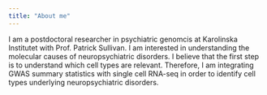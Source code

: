 ```yaml
---
title: "About me"
---
```


I am a postdoctoral researcher in psychiatric genomcis at Karolinska Institutet with Prof. Patrick Sullivan. I am interested in understanding the molecular causes of neuropsychiatric disorders. I believe that the first step is to understand which cell types are relevant. Therefore, I am integrating GWAS summary statistics with single cell RNA-seq in order to identify cell types underlying neuropsychiatric disorders.